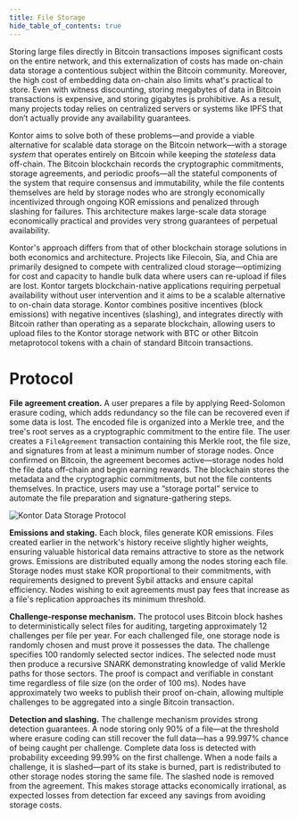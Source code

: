```yaml
---
title: File Storage
hide_table_of_contents: true
---
```


Storing large files directly in Bitcoin transactions imposes significant costs on the entire network, and this externalization of costs has made on-chain data storage a contentious subject within the Bitcoin community. Moreover, the high cost of embedding data on-chain also limits what's practical to store. Even with witness discounting, storing megabytes of data in Bitcoin transactions is expensive, and storing gigabytes is prohibitive. As a result, many projects today relies on centralized servers or systems like IPFS that don’t actually provide any availability guarantees.

Kontor aims to solve both of these problems—and provide a viable alternative for scalable data storage on the Bitcoin network—with a storage *system* that operates entirely on Bitcoin while keeping the *stateless* data off-chain. The Bitcoin blockchain records the cryptographic commitments, storage agreements, and periodic proofs—all the stateful components of the system that require consensus and immutability, while the file contents themselves are held by storage nodes who are strongly economically incentivized through ongoing KOR emissions and penalized through slashing for failures. This architecture makes large-scale data storage economically practical and provides very strong guarantees of perpetual availability.

Kontor's approach differs from that of other blockchain storage solutions in both economics and architecture. Projects like Filecoin, Sia, and Chia are primarily designed to compete with centralized cloud storage—optimizing for cost and capacity to handle bulk data where users can re-upload if files are lost. Kontor targets blockchain-native applications requiring perpetual availability without user intervention and it aims to be a scalable alternative to on-chain data storage. Kontor combines positive incentives (block emissions) with negative incentives (slashing), and integrates directly with Bitcoin rather than operating as a separate blockchain, allowing users to upload files to the Kontor storage network with BTC or other Bitcoin metaprotocol tokens with a chain of standard Bitcoin transactions.

# Protocol

**File agreement creation.** A user prepares a file by applying Reed-Solomon erasure coding, which adds redundancy so the file can be recovered even if some data is lost. The encoded file is organized into a Merkle tree, and the tree's root serves as a cryptographic commitment to the entire file. The user creates a `FileAgreement` transaction containing this Merkle root, the file size, and signatures from at least a minimum number of storage nodes. Once confirmed on Bitcoin, the agreement becomes active—storage nodes hold the file data off-chain and begin earning rewards. The blockchain stores the metadata and the cryptographic commitments, but not the file contents themselves. In practice, users may use a “storage portal” service to automate the file preparation and signature-gathering steps. 

![Kontor Data Storage Protocol](/img/data-storage-protocol.png)

**Emissions and staking.** Each block, files generate KOR emissions. Files created earlier in the network's history receive slightly higher weights, ensuring valuable historical data remains attractive to store as the network grows. Emissions are distributed equally among the nodes storing each file. Storage nodes must stake KOR proportional to their commitments, with requirements designed to prevent Sybil attacks and ensure capital efficiency. Nodes wishing to exit agreements must pay fees that increase as a file's replication approaches its minimum threshold.

**Challenge-response mechanism.** The protocol uses Bitcoin block hashes to deterministically select files for auditing, targeting approximately 12 challenges per file per year. For each challenged file, one storage node is randomly chosen and must prove it possesses the data. The challenge specifies 100 randomly selected sector indices. The selected node must then produce a recursive SNARK demonstrating knowledge of valid Merkle paths for those sectors. The proof is compact and verifiable in constant time regardless of file size (on the order of 100 ms). Nodes have approximately two weeks to publish their proof on-chain, allowing multiple challenges to be aggregated into a single Bitcoin transaction.

**Detection and slashing.** The challenge mechanism provides strong detection guarantees. A node storing only 90% of a file—at the threshold where erasure coding can still recover the full data—has a 99.997% chance of being caught per challenge. Complete data loss is detected with probability exceeding 99.99% on the first challenge. When a node fails a challenge, it is slashed—part of its stake is burned, part is redistributed to other storage nodes storing the same file. The slashed node is removed from the agreement. This makes storage attacks economically irrational, as expected losses from detection far exceed any savings from avoiding storage costs.
